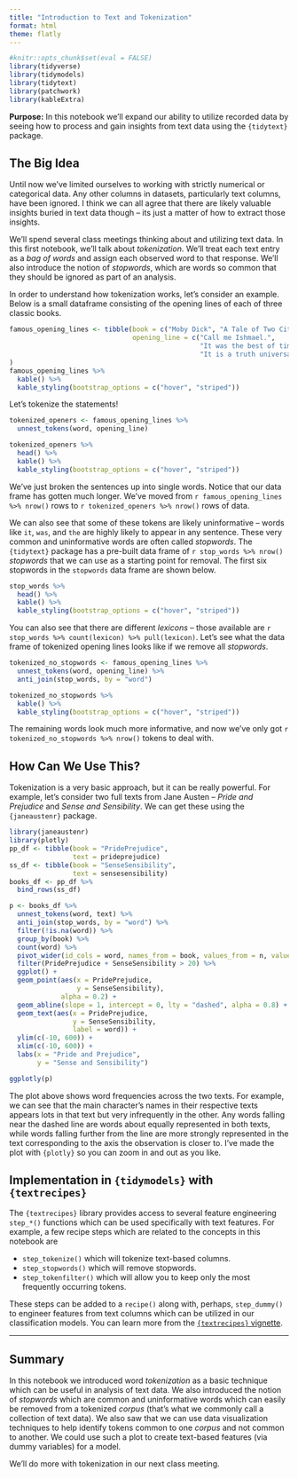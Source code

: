 ```yaml
---
title: "Introduction to Text and Tokenization"
format: html
theme: flatly
---
```


```r
#knitr::opts_chunk$set(eval = FALSE)
library(tidyverse)
library(tidymodels)
library(tidytext)
library(patchwork)
library(kableExtra)
```

**Purpose:** In this notebook we'll expand our ability to utilize recorded data by seeing how to process and gain insights from text data using the `{tidytext}` package.

## The Big Idea

Until now we've limited ourselves to working with strictly numerical or categorical data. Any other columns in datasets, particularly text columns, have been ignored. I think we can all agree that there are likely valuable insights buried in text data though -- its just a matter of how to extract those insights.

We'll spend several class meetings thinking about and utilizing text data. In this first notebook, we'll talk about *tokenization*. We'll treat each text entry as a *bag of words* and assign each observed word to that response. We'll also introduce the notion of *stopwords*, which are words so common that they should be ignored as part of an analysis.

In order to understand how tokenization works, let's consider an example. Below is a small dataframe consisting of the opening lines of each of three classic books. 

```r
famous_opening_lines <- tibble(book = c("Moby Dick", "A Tale of Two Cities", "Pride and Prejudice"),
                               opening_line = c("Call me Ishmael.",
                                                "It was the best of times, it was the worst of times, it was the age of wisdom, it was the age of foolishness, it was the epoch of belief, it was the epoch of incredulity, it was the season of Light, it was the season of Darkness, it was the spring of hope, it was the winter of despair.",
                                                "It is a truth universally acknowledged, that a single man in possession of a good fortune, must be in want of a wife.")
)
famous_opening_lines %>%
  kable() %>%
  kable_styling(bootstrap_options = c("hover", "striped"))
```

Let's tokenize the statements!

```r
tokenized_openers <- famous_opening_lines %>%
  unnest_tokens(word, opening_line) 

tokenized_openers %>%
  head() %>%
  kable() %>%
  kable_styling(bootstrap_options = c("hover", "striped"))
```

We've just broken the sentences up into single words. Notice that our data frame has gotten much longer. We've moved from `r famous_opening_lines %>% nrow()` rows to `r tokenized_openers %>% nrow()` rows of data. 

We can also see that some of these tokens are likely uninformative -- words like `it`, `was`, and `the` are highly likely to appear in any sentence. These very common and uninformative words are often called *stopwords*. The `{tidytext}` package has a pre-built data frame of `r stop_words %>% nrow()` *stopwords* that we can use as a starting point for removal. The first six stopwords in the `stopwords` data frame are shown below.

```r
stop_words %>%
  head() %>%
  kable() %>%
  kable_styling(bootstrap_options = c("hover", "striped"))
```

You can also see that there are different *lexicons* -- those available are `r stop_words %>% count(lexicon) %>% pull(lexicon)`. Let's see what the data frame of tokenized opening lines looks like if we remove all *stopwords*.

```r
tokenized_no_stopwords <- famous_opening_lines %>%
  unnest_tokens(word, opening_line) %>%
  anti_join(stop_words, by = "word")

tokenized_no_stopwords %>%
  kable() %>%
  kable_styling(bootstrap_options = c("hover", "striped"))
```

The remaining words look much more informative, and now we've only got `r tokenized_no_stopwords %>% nrow()` tokens to deal with.

## How Can We Use This?

Tokenization is a very basic approach, but it can be really powerful. For example, let's consider two full texts from Jane Austen -- *Pride and Prejudice* and *Sense and Sensibility*. We can get these using the `{janeaustenr}` package.

```r
library(janeaustenr)
library(plotly)
pp_df <- tibble(book = "PridePrejudice",
                text = prideprejudice)
ss_df <- tibble(book = "SenseSensibility",
                text = sensesensibility)
books_df <- pp_df %>% 
  bind_rows(ss_df)

p <- books_df %>%
  unnest_tokens(word, text) %>%
  anti_join(stop_words, by = "word") %>%
  filter(!is.na(word)) %>%
  group_by(book) %>%
  count(word) %>%
  pivot_wider(id_cols = word, names_from = book, values_from = n, values_fill = 0) %>%
  filter(PridePrejudice + SenseSensibility > 20) %>%
  ggplot() + 
  geom_point(aes(x = PridePrejudice,
                 y = SenseSensibility),
             alpha = 0.2) +
  geom_abline(slope = 1, intercept = 0, lty = "dashed", alpha = 0.8) +
  geom_text(aes(x = PridePrejudice,
                y = SenseSensibility,
                label = word)) +
  ylim(c(-10, 600)) + 
  xlim(c(-10, 600)) +
  labs(x = "Pride and Prejudice",
       y = "Sense and Sensibility")

ggplotly(p)
```

The plot above shows word frequencies across the two texts. For example, we can see that the main character's names in their respective texts appears lots in that text but very infrequently in the other. Any words falling near the dashed line are words about equally represented in both texts, while words falling further from the line are more strongly represented in the text corresponding to the axis the observation is closer to. I've made the plot with `{plotly}` so you can zoom in and out as you like.

## Implementation in `{tidymodels}` with `{textrecipes}`

The `{textrecipes}` library provides access to several feature engineering `step_*()` functions which can be used specifically with text features. For example, a few recipe steps which are related to the concepts in this notebook are 

+ `step_tokenize()` which will tokenize text-based columns.
+ `step_stopwords()` which will remove stopwords.
+ `step_tokenfilter()` which will allow you to keep only the most frequently occurring tokens.

These steps can be added to a `recipe()` along with, perhaps, `step_dummy()` to engineer features from text columns which can be utilized in our classification models. You can learn more from the [`{textrecipes}` vignette](https://textrecipes.tidymodels.org/).

***

## Summary

In this notebook we introduced word *tokenization* as a basic technique which can be useful in analysis of text data. We also introduced the notion of *stopwords* which are common and uninformative words which can easily be removed from a tokenized *corpus* (that's what we commonly call a collection of text data). We also saw that we can use data visualization techniques to help identify tokens common to one *corpus* and not common to another. We could use such a plot to create text-based features (via dummy variables) for a model.

We'll do more with tokenization in our next class meeting.